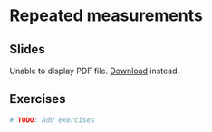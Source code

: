 # Repeated measurements

## Slides

```{=html}
<object data="../slides/04_repeated_measures/04_repeated_measures.pdf" type="application/pdf" width="100%" height="500px">
  <p>
    Unable to display PDF file. <a href="../slides/04_repeated_measures/04_repeated_measures.pdf">Download</a> instead.
  </p>
</object>
```

## Exercises

```r
# TODO: Add exercises
```

